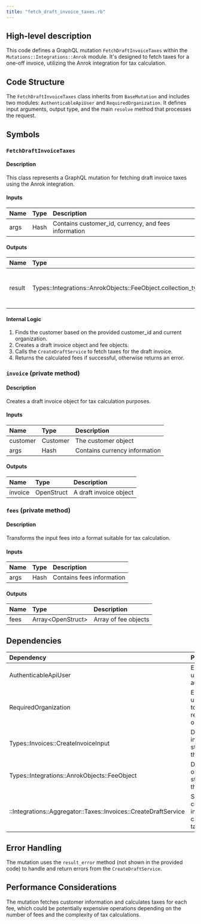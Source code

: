 ```yaml
---
title: "fetch_draft_invoice_taxes.rb"
---
```


## High-level description
This code defines a GraphQL mutation `FetchDraftInvoiceTaxes` within the `Mutations::Integrations::Anrok` module. It's designed to fetch taxes for a one-off invoice, utilizing the Anrok integration for tax calculation.

## Code Structure
The `FetchDraftInvoiceTaxes` class inherits from `BaseMutation` and includes two modules: `AuthenticableApiUser` and `RequiredOrganization`. It defines input arguments, output type, and the main `resolve` method that processes the request.

## Symbols

### `FetchDraftInvoiceTaxes`
#### Description
This class represents a GraphQL mutation for fetching draft invoice taxes using the Anrok integration.

#### Inputs
| Name | Type | Description |
|:-----|:-----|:------------|
| args | Hash | Contains customer_id, currency, and fees information |

#### Outputs
| Name | Type | Description |
|:-----|:-----|:------------|
| result | Types::Integrations::AnrokObjects::FeeObject.collection_type | Collection of fee objects with tax information |

#### Internal Logic
1. Finds the customer based on the provided customer_id and current organization.
2. Creates a draft invoice object and fee objects.
3. Calls the `CreateDraftService` to fetch taxes for the draft invoice.
4. Returns the calculated fees if successful, otherwise returns an error.

### `invoice` (private method)
#### Description
Creates a draft invoice object for tax calculation purposes.

#### Inputs
| Name | Type | Description |
|:-----|:-----|:------------|
| customer | Customer | The customer object |
| args | Hash | Contains currency information |

#### Outputs
| Name | Type | Description |
|:-----|:-----|:------------|
| invoice | OpenStruct | A draft invoice object |

### `fees` (private method)
#### Description
Transforms the input fees into a format suitable for tax calculation.

#### Inputs
| Name | Type | Description |
|:-----|:-----|:------------|
| args | Hash | Contains fees information |

#### Outputs
| Name | Type | Description |
|:-----|:-----|:------------|
| fees | Array&lt;OpenStruct&gt; | Array of fee objects |

## Dependencies
| Dependency | Purpose |
|:-----------|:--------|
| AuthenticableApiUser | Ensures the user is authenticated |
| RequiredOrganization | Ensures the user belongs to the required organization |
| Types::Invoices::CreateInvoiceInput | Defines the input structure for the mutation |
| Types::Integrations::AnrokObjects::FeeObject | Defines the output structure for the mutation |
| ::Integrations::Aggregator::Taxes::Invoices::CreateDraftService | Service for creating draft invoices and calculating taxes |

## Error Handling
The mutation uses the `result_error` method (not shown in the provided code) to handle and return errors from the `CreateDraftService`.

## Performance Considerations
The mutation fetches customer information and calculates taxes for each fee, which could be potentially expensive operations depending on the number of fees and the complexity of tax calculations.